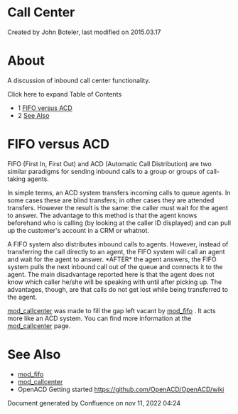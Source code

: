 
# Call Center 

 Created by  John Boteler, last modified on 2015.03.17

# About

A discussion of inbound call center functionality.

Click here to expand Table of Contents

* 1 [FIFO versus ACD](#fifo-versus-acd-)
* 2 [See Also](#see-also-)

# FIFO versus ACD 

FIFO (First In, First Out) and ACD (Automatic Call Distribution) are two similar paradigms for sending inbound calls to a group or groups of call-taking agents.

In simple terms, an ACD system transfers incoming calls to queue agents. In some cases these are blind transfers; in other cases they are attended transfers. However the result is the same: the caller must wait for the agent to answer. The advantage to this method is that the agent knows beforehand who is calling (by looking at the caller ID displayed) and can pull up the customer's account in a CRM or whatnot.

A FIFO system also distributes inbound calls to agents. However, instead of transferring the call directly to an agent, the FIFO system will call an agent and wait for the agent to answer. \*AFTER\* the agent answers, the FIFO system pulls the next inbound call out of the queue and connects it to the agent. The main disadvantage reported here is that the agent does not know which caller he/she will be speaking with until after picking up. The advantages, though, are that calls do not get lost while being transferred to the agent.

[mod\_callcenter](../Modules/mod_callcenter_1049389.mdx#--) was made to fill the gap left vacant by [mod\_fifo](../Modules/mod_fifo_3966031.mdx#-add) . It acts more like an ACD system. You can find more information at the [mod\_callcenter](../Modules/mod_callcenter_1049389.mdx#--) page.

# See Also 

* [mod\_fifo](../Modules/mod_fifo_3966031.mdx#-add)
* [mod\_callcenter](../Modules/mod_callcenter_1049389.mdx#--)
* OpenACD Getting started <https://github.com/OpenACD/OpenACD/wiki>

Document generated by Confluence on nov 11, 2022 04:24
